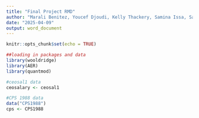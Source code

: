```yaml
---
title: "Final Project RMD"
author: "Marali Benitez, Youcef Djoudi, Kelly Thackery, Samina Issa, Samira Bechi"
date: "2025-04-09"
output: word_document
---
```


```r
knitr::opts_chunk$set(echo = TRUE)
```

```r
##loading in packages and data
library(wooldridge)
library(AER)
library(quantmod)

#ceosal1 data
ceosalary <- ceosal1

#CPS 1988 data
data("CPS1988")
cps <- CPS1988
```

